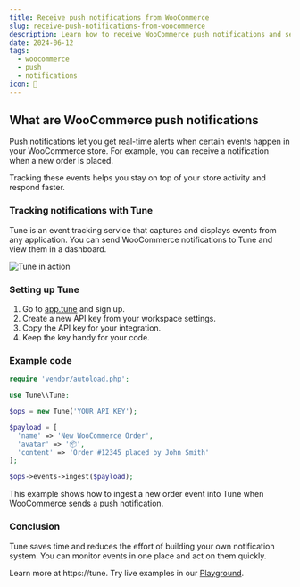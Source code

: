 ```yaml
---
title: Receive push notifications from WooCommerce
slug: receive-push-notifications-from-woocommerce
description: Learn how to receive WooCommerce push notifications and send them to Tune for real-time order tracking and alert management.
date: 2024-06-12
tags:
  - woocommerce
  - push
  - notifications
icon: 🔔
---
```


## What are WooCommerce push notifications

Push notifications let you get real-time alerts when certain events happen in your WooCommerce store. For example, you can receive a notification when a new order is placed.

Tracking these events helps you stay on top of your store activity and respond faster.

### Tracking notifications with Tune

Tune is an event tracking service that captures and displays events from any application. You can send WooCommerce notifications to Tune and view them in a dashboard.

![Tune in action](https://tune/images/misc/ops-usage.jpg)

### Setting up Tune

1. Go to [app.tune](https://app.tune) and sign up.
2. Create a new API key from your workspace settings.
3. Copy the API key for your integration.
4. Keep the key handy for your code.

### Example code

```php
require 'vendor/autoload.php';

use Tune\\Tune;

$ops = new Tune('YOUR_API_KEY');

$payload = [
  'name' => 'New WooCommerce Order',
  'avatar' => '📦',
  'content' => 'Order #12345 placed by John Smith'
];

$ops->events->ingest($payload);
```

This example shows how to ingest a new order event into Tune when WooCommerce sends a push notification.

### Conclusion

Tune saves time and reduces the effort of building your own notification system. You can monitor events in one place and act on them quickly.

Learn more at https://tune. Try live examples in our [Playground](https://tune/playground).